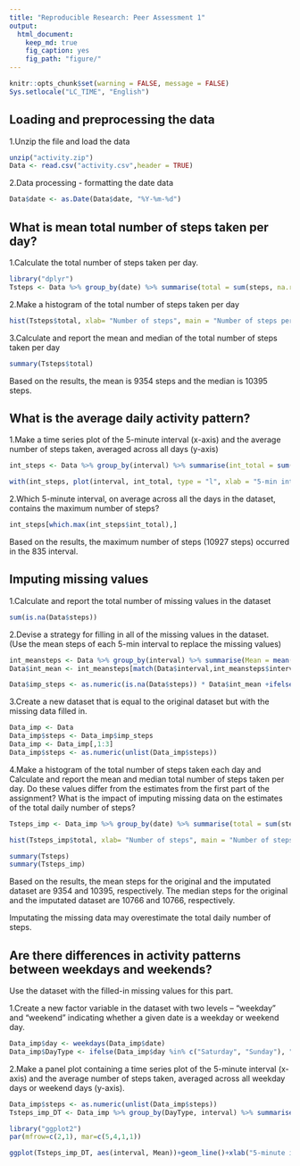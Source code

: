 ```yaml
---
title: "Reproducible Research: Peer Assessment 1"
output: 
  html_document:
    keep_md: true
    fig_caption: yes
    fig_path: "figure/"
---
```

```r
knitr::opts_chunk$set(warning = FALSE, message = FALSE)
Sys.setlocale("LC_TIME", "English")

```

## Loading and preprocessing the data
1.Unzip the file and load the data

```r
unzip("activity.zip")
Data <- read.csv("activity.csv",header = TRUE)
```

2.Data processing - formatting the date data

```r
Data$date <- as.Date(Data$date, "%Y-%m-%d")
```



## What is mean total number of steps taken per day?  

1.Calculate the total number of steps taken per day.

```r
library("dplyr")
Tsteps <- Data %>% group_by(date) %>% summarise(total = sum(steps, na.rm=TRUE))
```

2.Make a histogram of the total number of steps taken per day

```r
hist(Tsteps$total, xlab= "Number of steps", main = "Number of steps per day", breaks = 20)
```

3.Calculate and report the mean and median of the total number of steps taken per day

```r
summary(Tsteps$total)
```

Based on the results, the mean is 9354 steps and the median is 10395 steps.



## What is the average daily activity pattern?

1.Make a time series plot of the 5-minute interval (x-axis) and the average number of steps taken, averaged across all days (y-axis)

```r
int_steps <- Data %>% group_by(interval) %>% summarise(int_total = sum(steps, na.rm = TRUE))

with(int_steps, plot(interval, int_total, type = "l", xlab = "5-min interval", ylab = "Average number of steps daily"))  
```

2.Which 5-minute interval, on average across all the days in the dataset, contains the maximum number of steps?

```r
int_steps[which.max(int_steps$int_total),]
```

Based on the results, the maximum number of steps (10927 steps) occurred in the 835 interval.

## Imputing missing values

1.Calculate and report the total number of missing values in the dataset

```r
sum(is.na(Data$steps))
```

2.Devise a strategy for filling in all of the missing values in the dataset.\
(Use the mean steps of each 5-min interval to replace the missing values)

```r
int_meansteps <- Data %>% group_by(interval) %>% summarise(Mean = mean(steps, na.rm=TRUE))
Data$int_mean <- int_meansteps[match(Data$interval,int_meansteps$interval),"Mean"]

Data$imp_steps <- as.numeric(is.na(Data$steps)) * Data$int_mean +ifelse(is.na(Data$steps),0,Data$steps)

```

3.Create a new dataset that is equal to the original dataset but with the missing data filled in.

```r
Data_imp <- Data
Data_imp$steps <- Data_imp$imp_steps
Data_imp <- Data_imp[,1:3]
Data_imp$steps <- as.numeric(unlist(Data_imp$steps))
```

4.Make a histogram of the total number of steps taken each day and Calculate and report the mean and median total number of steps taken per day. Do these values differ from the estimates from the first part of the assignment? What is the impact of imputing missing data on the estimates of the total daily number of steps?

```r
Tsteps_imp <- Data_imp %>% group_by(date) %>% summarise(total = sum(steps))

hist(Tsteps_imp$total, xlab= "Number of steps", main = "Number of steps per day", breaks = 20)

```

```r
summary(Tsteps)
summary(Tsteps_imp)
```
Based on the results, the mean steps for the original and the imputated dataset are 9354 and 10395, respectively. The median steps for the original and the imputated dataset are 10766 and 10766, respectively.

Imputating the missing data may overestimate the total daily number of steps.

## Are there differences in activity patterns between weekdays and weekends?  

Use the dataset with the filled-in missing values for this part.

1.Create a new factor variable in the dataset with two levels – “weekday” and “weekend” indicating whether a given date is a weekday or weekend day.

```r
Data_imp$day <- weekdays(Data_imp$date)
Data_imp$DayType <- ifelse(Data_imp$day %in% c("Saturday", "Sunday"), "Weekend", "weekday")
```

2.Make a panel plot containing a time series plot of the 5-minute interval (x-axis) and the average number of steps taken, averaged across all weekday days or weekend days (y-axis).

```r
Data_imp$steps <- as.numeric(unlist(Data_imp$steps))
Tsteps_imp_DT <- Data_imp %>% group_by(DayType, interval) %>% summarise(Mean = mean(steps))
```

```r
library("ggplot2")
par(mfrow=c(2,1), mar=c(5,4,1,1))

ggplot(Tsteps_imp_DT, aes(interval, Mean))+geom_line()+xlab("5-minute interval")+ylab("average number of steps")+ggtitle("Average Daily Steps")+facet_grid(DayType~.)

```

